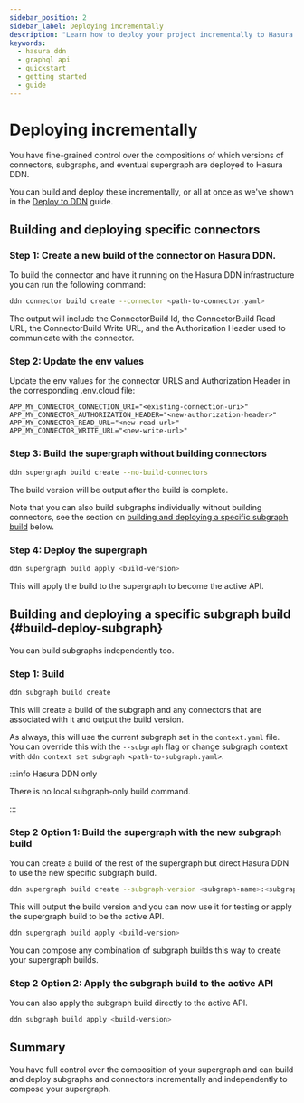 ```yaml
---
sidebar_position: 2
sidebar_label: Deploying incrementally
description: "Learn how to deploy your project incrementally to Hasura DDN."
keywords:
  - hasura ddn
  - graphql api
  - quickstart
  - getting started
  - guide
---
```


# Deploying incrementally

You have fine-grained control over the compositions of which versions of connectors, subgraphs, and eventual supergraph
are deployed to Hasura DDN.

You can build and deploy these incrementally, or all at once as we've shown in the
[Deploy to DDN](/deployment/deploying-your-project/deploy-to-ddn.mdx) guide.

## Building and deploying specific connectors

### Step 1: Create a new build of the connector on Hasura DDN.

To build the connector and have it running on the Hasura DDN infrastructure you can run the following command:

```bash
ddn connector build create --connector <path-to-connector.yaml>
```

The output will include the ConnectorBuild Id, the ConnectorBuild Read URL, the ConnectorBuild Write URL, and the
Authorization Header used to communicate with the connector.

### Step 2: Update the env values

Update the env values for the connector URLS and Authorization Header in the corresponding .env.cloud file:

```env
APP_MY_CONNECTOR_CONNECTION_URI="<existing-connection-uri>"
APP_MY_CONNECTOR_AUTHORIZATION_HEADER="<new-authorization-header>"
APP_MY_CONNECTOR_READ_URL="<new-read-url>"
APP_MY_CONNECTOR_WRITE_URL="<new-write-url>"
```

### Step 3: Build the supergraph without building connectors

```bash
ddn supergraph build create --no-build-connectors
```

The build version will be output after the build is complete.

Note that you can also build subgraphs individually without building connectors, see the section on
[building and deploying a specific subgraph build](#build-deploy-subgraph) below.

### Step 4: Deploy the supergraph

```bash
ddn supergraph build apply <build-version>
```

This will apply the build to the supergraph to become the active API.

## Building and deploying a specific subgraph build {#build-deploy-subgraph}

You can build subgraphs independently too.

### Step 1: Build

```bash
ddn subgraph build create
```

This will create a build of the subgraph and any connectors that are associated with it and output the build version.

As always, this will use the current subgraph set in the `context.yaml` file. You can override this with the
`--subgraph` flag or change subgraph context with `ddn context set subgraph <path-to-subgraph.yaml>`.

:::info Hasura DDN only

There is no local subgraph-only build command.

:::

### Step 2 Option 1: Build the supergraph with the new subgraph build

You can create a build of the rest of the supergraph but direct Hasura DDN to use the new specific subgraph build.

```bash
ddn supergraph build create --subgraph-version <subgraph-name>:<subgraph-build-version>
```

This will output the build version and you can now use it for testing or apply the supergraph build to be the active
API.

```bash
ddn supergraph build apply <build-version>
```

You can compose any combination of subgraph builds this way to create your supergraph builds.

### Step 2 Option 2: Apply the subgraph build to the active API

You can also apply the subgraph build directly to the active API.

```bash
ddn subgraph build apply <build-version>
```

## Summary

You have full control over the composition of your supergraph and can build and deploy subgraphs and connectors
incrementally and independently to compose your supergraph.
